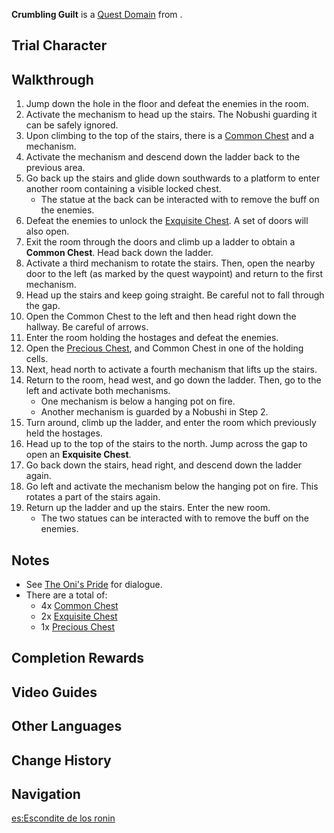 {{Stub|Reword walkthrough}}
{{Domain Infobox
|image        = Domain Crumbling Guilt.png
|type         = Quest
|description  = After a round of pursuit, you and [[Itto]] have reached the ronin hideout.<br />Only by breaking through the obstacles that lie ahead can you resolve the misunderstanding between the Crimson Oni and the Blue Oni.
|quest        = The Oni's Pride
|quest_type   = Story
|region       = Inazuma
|area         = Kannazuka
|subarea      = Tatarasuna
|requiredAR   = 
|recLevel     = 
|recElements  = Geo
|trial        = Arataki Itto
}}
'''Crumbling Guilt''' is a [[Quest Domain]] from {{Quest|The Oni's Pride}}.

==Trial Character==
{{Trial Character
|wl                     = 5, 8

|character_name          = Arataki Itto
|character_level5        = 71
|character_level8        = 90
|constellation5          = 3
|constellation8          = 3
|weapon_name             = Redhorn Stonethresher
|weapon_level5           = 71
|weapon_level8           = 90
|refinement5             = 1
|refinement8             = 1
|artifact_flower         = Royal Flora
|artifact_feather        = Royal Plume
|artifact_sands          = Royal Pocket Watch
|artifact_goblet         = Royal Silver Urn
|artifact_circlet        = Royal Masque
|artifact_level5         = 16
|artifact_level8         = 20
|set1                    = Noblesse Oblige
|set1_piece_bonus        = 4
|normal_attack_talent5   = 5
|normal_attack_talent8   = 8
|elemental_skill_talent5 = 8
|elemental_skill_talent8 = 11
|elemental_burst_talent5 = 5
|elemental_burst_talent8 = 8
|hp5                     = 20,732
|hp8                     = 26,862
|atk5                    = 1,336
|atk8                    = 1,665
|def5                    = 1,109
|def8                    = 1,395
|em5                     = 42
|em8                     = 105
|er5                     = 135.0%
|er8                     = 135.0%
|crit_rate5              = 66.2%
|crit_rate8              = 76.3%
|crit_dmg5               = 164.6%
|crit_dmg8               = 180.1%
}}

==Walkthrough==
# Jump down the hole in the floor and defeat the enemies in the room. {{Enemy List|Nobushi: Hitsukeban;Nobushi: Jintouban*2}}
# Activate the mechanism to head up the stairs. The Nobushi guarding it can be safely ignored. {{Enemy List|Nobushi: Hitsukeban*1}}
# Upon climbing to the top of the stairs, there is a [[Common Chest]] and a mechanism.
# Activate the mechanism and descend down the ladder back to the previous area.
# Go back up the stairs and glide down southwards to a platform to enter another room containing a visible locked chest. {{Enemy List|Nobushi: Hitsukeban*2;Nobushi: Jintouban*2;Nobushi: Kikouban}}
#* The statue at the back can be interacted with to remove the {{Color|Electro}} buff on the enemies.
# Defeat the enemies to unlock the [[Exquisite Chest]]. A set of doors will also open.
# Exit the room through the doors and climb up a ladder to obtain a '''Common Chest'''. Head back down the ladder.
# Activate a third mechanism to rotate the stairs. Then, open the nearby door to the left (as marked by the quest waypoint) and return to the first mechanism.
# Head up the stairs and keep going straight. Be careful not to fall through the gap.
# Open the Common Chest to the left and then head right down the hallway. Be careful of {{Electro}} arrows.
# Enter the room holding the hostages and defeat the enemies. {{Enemy List|Nobushi: Hitsukeban*2;Nobushi: Hitsukeban*2}}
# Open the [[Precious Chest]], and Common Chest in one of the holding cells.
# Next, head north to activate a fourth mechanism that lifts up the stairs.
# Return to the room, head west, and go down the ladder. Then, go to the left and activate both mechanisms.
#* One mechanism is below a hanging pot on fire.
#* Another mechanism is guarded by a Nobushi in Step 2.
# Turn around, climb up the ladder, and enter the room which previously held the hostages.
# Head up to the top of the stairs to the north. Jump across the gap to open an '''Exquisite Chest'''.
# Go back down the stairs, head right, and descend down the ladder again.
# Go left and activate the mechanism below the hanging pot on fire. This rotates a part of the stairs again.
# Return up the ladder and up the stairs. Enter the new room. {{Enemy List|Nobushi: Hitsukeban*2;Nobushi: Jintouban*3;Nobushi: Kikouban}}
#* The two statues can be interacted with to remove the {{Color|Electro}} buff on the enemies.

==Notes==
* See [[The Oni's Pride]] for dialogue.
* There are a total of:
** 4x [[Common Chest]]
** 2x [[Exquisite Chest]]
** 1x [[Precious Chest]]

==Completion Rewards==
{{Card|Mora|10,000}}
{{Card|Prithiva Topaz Fragment|1}}
{{Card|Adventurer's Experience|2}}
{{Card|Mystic Enhancement Ore|2}}

==Video Guides==
{{EVT
|video1   = https://youtu.be/P3uPrl9rwLU
|caption1 = Crumbling Guilt Guide (7 Chests)
}}

==Other Languages==
{{Other Languages
|en      = Crumbling Guilt
|zhs     = 摇摇欲坠的罪恶
|zhs_rm  = Yáoyáoyùzhuì de Zuì'è
|zht     = 搖搖欲墜的罪惡
|zht_rm  = Yáoyáoyùzhuì de Zuì'è
|zh_tl   = Crumbling Sin
|ja      = 崩れてゆく罪悪
|ja_rm   = Kuzureteyuku Zaiaku
|ja_tl   = Crumbling Guilt
|ko      = 위태로운 죄악
|ko_rm   = Witaeroun Joe'ak
|ko_tl   = Precarious Sin
|es      = Culpabilidad tambaleante
|es_tl   = Unsteady Guilt
|fr      = Culpabilité tremblante
|fr_tl   = Trembling Guilt
|ru      = Шаткое злодеяние
|ru_tl   = Shaky Misdeed
|th      = ความผิดบาปที่พังทลาย
|th_rm   = 
|th_tl   = 
|vi      = Tội Ác Lung Lay
|vi_tl   = 
|de      = Schuldgefühle bröckeln
|de_tl   = Guilt Feelings Crumbling
|id      = Runtuhnya Rasa Bersalah
|id_tl   = Crumbling Guilt
|pt      = Culpa em Ruínas
|pt_tl   = 
|tr      = Dağılan Suçluluk
|tr_tl   = 
|it      = Senso di colpa pericolante
|it_tl   = 
}}

==Change History==
{{Change History|2.3}}

==Navigation==
{{Domain Navbox|Temporary}}

[[es:Escondite de los ronin]]